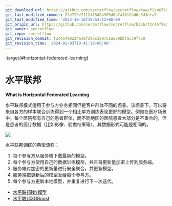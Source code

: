 ```yaml
---
git_download_url: https://github.com/secretflow/secretflow/raw/f2c46f98224a42f29bca20751a569bbfac39f750/docs/user_guide/federated_learning/horizontal_federated_learning/index.rst
git_last_modified_commit: 22e729e7112415d84995d0b7a1612dd6c5d3efa7
git_last_modified_time: '2023-10-16T19:53:12+08:00'
git_origin_url: https://github.com/secretflow/secretflow/blob/f2c46f98224a42f29bca20751a569bbfac39f750/docs/user_guide/federated_learning/horizontal_federated_learning/index.rst
git_owner: secretflow
git_repo: secretflow
git_revision_commit: f2c46f98224a42f29bca20751a569bbfac39f750
git_revision_time: '2024-01-03T19:41:12+08:00'
---
```


:target{#horizontal-federated-learning}

# 水平联邦

<strong>What is Horizontal Federated Learning</strong>

水平联邦模式适用于参与方业务相同但是客户群体不同的场景。该场景下，可以将来自各方的样本联合训练得到一个相比单方训练表现更好的模型。例如在医疗场景中，每个医院都有自己的患者群体，而不同地区的医院患者大部分是不重合的，但是患者的医疗数据（比如影像、验血结果等），其数据形式可能是相同的。

![](../../../_assets/federate_learning.png)

水平联邦训练的典型流程：

1. 每个参与方从服务端下载最新的模型。
2. 每个参与方使用自己的数据训练模型，并且将更新量加密上传到服务端。
3. 服务端对加密的更新量进行安全聚合，并更新模型。
4. 服务端把更新后的模型发给每个参与方。
5. 每个参与方更新本地模型，并重复进行下一次迭代。

<TableOfContents>


  - [水平联邦NN模型](fl_model.mdx)
  - [水平联邦XGBoost](tree.mdx)
</TableOfContents>
